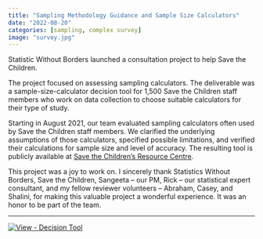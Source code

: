 ```yaml
---
title: "Sampling Methodology Guidance and Sample Size Calculators"
date: "2022-08-20"
categories: [sampling, complex survey]
image: "survey.jpg"
---
```


Statistic Without Borders launched a consultation project to help Save the Children.

The project focused on assessing sampling calculators. The deliverable was a sample-size-calculator decision tool for 1,500 Save the Children staff members who work on data collection to choose suitable calculators for their type of study.

Starting in August 2021, our team evaluated sampling calculators often used by Save the Children staff members. We clarified the underlying assumptions of those calculators, specified possible limitations, and verified their calculations for sample size and level of accuracy. The resulting tool is publicly available at [Save the Children's Resource Centre](https://resourcecentre.savethechildren.net/document/sample-size-calculator-decision-tool/).

This project was a joy to work on. I sincerely thank Statistics Without Borders, Save the Children, Sangeeta -- our PM, Rick -- our statistical expert consultant, and my fellow reviewer volunteers -- Abraham, Casey, and Shalini, for making this valuable project a wonderful experience. It was an honor to be part of the team.

---

<a href="https://resourcecentre.savethechildren.net/document/sample-size-calculator-decision-tool/" title="Go to SC Resource Centre"><img src="https://img.shields.io/badge/View-Decision_Tool-18bc9c?style=for-the-badge" alt="View - Decision Tool"></a>
